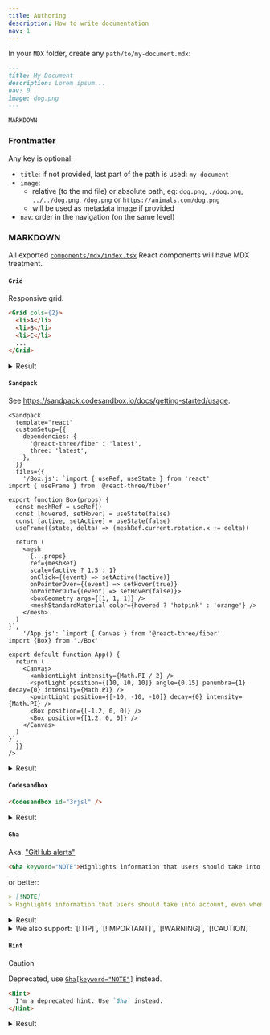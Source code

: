 ```yaml
---
title: Authoring
description: How to write documentation
nav: 1
---
```


In your `MDX` folder, create any `path/to/my-document.mdx`:

```md
---
title: My Document
description: Lorem ipsum...
nav: 0
image: dog.png
---

MARKDOWN
```

### Frontmatter

Any key is optional.

- `title`: if not provided, last part of the path is used: `my document`
- `image`:
  - relative (to the md file) or absolute path, eg: `dog.png`, `./dog.png`, `../../dog.png`, `/dog.png` or `https://animals.com/dog.png`
  - will be used as metadata image if provided
- `nav`: order in the navigation (on the same level)

### MARKDOWN

All exported [`components/mdx/index.tsx`](components/mdx/index.tsx) React components will have MDX treatment.

#### `Grid`

Responsive grid.

```md
<Grid cols={2}>
  <li>A</li>
  <li>B</li>
  <li>C</li>
  ...
</Grid>
```

<details>
  <summary>Result</summary>

<Grid cols={2}>
  <li>A</li>
  <li>B</li>
  <li>C</li>
  <li>D</li>
  <li>E</li>
  <li>F</li>
  <li>G</li>
</Grid>

</details>

#### `Sandpack`

See https://sandpack.codesandbox.io/docs/getting-started/usage.

```tsx
<Sandpack
  template="react"
  customSetup={{
    dependencies: {
      '@react-three/fiber': 'latest',
      three: 'latest',
    },
  }}
  files={{
    '/Box.js': `import { useRef, useState } from 'react'
import { useFrame } from '@react-three/fiber'

export function Box(props) {
  const meshRef = useRef()
  const [hovered, setHover] = useState(false)
  const [active, setActive] = useState(false)
  useFrame((state, delta) => (meshRef.current.rotation.x += delta))

  return (
    <mesh
      {...props}
      ref={meshRef}
      scale={active ? 1.5 : 1}
      onClick={(event) => setActive(!active)}
      onPointerOver={(event) => setHover(true)}
      onPointerOut={(event) => setHover(false)}>
      <boxGeometry args={[1, 1, 1]} />
      <meshStandardMaterial color={hovered ? 'hotpink' : 'orange'} />
    </mesh>
  )
}`,
    '/App.js': `import { Canvas } from '@react-three/fiber'
import {Box} from './Box'

export default function App() {
  return (
    <Canvas>
      <ambientLight intensity={Math.PI / 2} />
      <spotLight position={[10, 10, 10]} angle={0.15} penumbra={1} decay={0} intensity={Math.PI} />
      <pointLight position={[-10, -10, -10]} decay={0} intensity={Math.PI} />
      <Box position={[-1.2, 0, 0]} />
      <Box position={[1.2, 0, 0]} />
    </Canvas>
  )
}`,
  }}
/>
```

<details>
  <summary>Result</summary>

<Sandpack template="react"
  customSetup={{
    dependencies: {
      '@react-three/fiber': 'latest',
      three: 'latest',
    },
  }}
  files={{
    '/Box.js': `import { useRef, useState } from 'react'

  const meshRef = useRef()
  const [hovered, setHover] = useState(false)
  const [active, setActive] = useState(false)
  useFrame((state, delta) => (meshRef.current.rotation.x += delta))

return (
<mesh
{...props}
ref={meshRef}
scale={active ? 1.5 : 1}
onClick={(event) => setActive(!active)}
onPointerOver={(event) => setHover(true)}
onPointerOut={(event) => setHover(false)}>
<boxGeometry args={[1, 1, 1]} />
<meshStandardMaterial color={hovered ? 'hotpink' : 'orange'} />
</mesh>
)
}`,
    '/App.js': `import { Canvas } from '@react-three/fiber'

  return (
    <Canvas>
      <ambientLight intensity={Math.PI / 2} />
      <spotLight position={[10, 10, 10]} angle={0.15} penumbra={1} decay={0} intensity={Math.PI} />
      <pointLight position={[-10, -10, -10]} decay={0} intensity={Math.PI} />
      <Box position={[-1.2, 0, 0]} />
      <Box position={[1.2, 0, 0]} />
    </Canvas>
  )
}`,
  }}
/>

</details>

#### `Codesandbox`

```md
<Codesandbox id="3rjsl" />
```

<details>
  <summary>Result</summary>

<Codesandbox id="3rjsl" />

</details>

#### `Gha`

Aka. ["GitHub alerts"](https://github.com/orgs/community/discussions/16925)

```md
<Gha keyword="NOTE">Highlights information that users should take into account, even when skimming.</Gha>
```

or better:

```md
> [!NOTE]
> Highlights information that users should take into account, even when skimming.
```

<details>
  <summary>Result</summary>

> [!NOTE]
> Highlights information that users should take into account, even when skimming.

</details>

<details>
  <summary>We also support: `[!TIP]`, `[!IMPORTANT]`, `[!WARNING]`, `[!CAUTION]`</summary>

> [!TIP]
> Optional information to help a user be more successful.

> [!IMPORTANT]
> Crucial information necessary for users to succeed.

> [!WARNING]
> Critical content demanding immediate user attention due to potential risks.

> [!CAUTION]
> Negative potential consequences of an action.

</details>

#### `Hint`

> [!CAUTION]
> Deprecated, use [`Gha[keyword="NOTE"]`](#Gha) instead.

```md
<Hint>
  I'm a deprecated hint. Use `Gha` instead.
</Hint>
```

<details>
  <summary>Result</summary>

<Hint>I'm a deprecated hint. Use `Gha` instead.</Hint>

</details>
